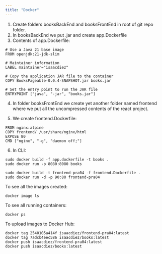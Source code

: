 ```yaml
---
title: "Docker"
---
```


1. Create folders booksBackEnd and booksFrontEnd in root of git repo folder.
2. In booksBackEnd we put .jar and create app.Dockerfile
3. Contents of app.Dockerfile:

```
# Use a Java 21 base image
FROM openjdk:21-jdk-slim

# Maintainer information
LABEL maintainer="isaacdiez"

# Copy the application JAR file to the container
COPY BooksPageable-0.0.4-SNAPSHOT.jar books.jar

# Set the entry point to run the JAR file
ENTRYPOINT ["java", "-jar", "books.jar"]
```

4. In folder booksFrontEnd we create yet another folder named frontend where we put all the uncompressed contents of the react project.

5. We create frontend.Dockerfile:

```
FROM nginx:alpine
COPY frontend/ /usr/share/nginx/html
EXPOSE 80
CMD ["nginx", "-g", "daemon off;"]
```

6. In CLI:
```
sudo docker build -f app.dockerfile -t books .
sudo docker run -p 8080:8080 books
```

```
sudo docker build -t frontend-pra04 -f frontend.Dockerfile .
sudo docker run -d -p 90:80 frontend-pra04
```

To see all the images created:
```
docker image ls
```

To see all running containers:
```
docker ps
```

To upload images to Docker Hub:
```
docker tag 2540105a414f isaacdiez/frontend-pra04:latest
docker tag 7adcb4eec586 isaacdiez/books:latest
docker push isaacdiez/frontend-pra04:latest
docker push isaacdiez/books:latest
```


